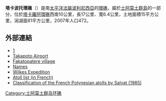 '''塔卡波托環礁'''（{{lang-fr|Takapoto}}）是南[[太平洋|太平洋]][[法屬波利尼西亞|法屬波利尼西亞]]的[[環礁|環礁]]，屬於[[土阿莫土群島|土阿莫土群島]]的一部分，位於[[塔卡羅阿環礁|塔卡羅阿環礁]]西南10公里，長17公里、寬6.4公里，土地面積15平方公里，潟湖面81平方公里，2007年人口472。

==外部連結==
*[http://cruises.about.com/cs/frenchpolynesia/a/takapoto_photos.htm] {{Wayback|url=http://cruises.about.com/cs/frenchpolynesia/a/takapoto_photos.htm |date=20071219062219 }}
*[http://www.wunderground.com/global/stations/91943.html Takapoto Airport] {{Wayback|url=http://www.wunderground.com/global/stations/91943.html |date=20150428105040 }}
*[http://tahitinow.com.au/accommodation/familypensions/pageNo=4 Fakatopatere village] {{Wayback|url=http://tahitinow.com.au/accommodation/familypensions/pageNo=4 |date=20130608203520 }}
*[https://web.archive.org/web/20120210193443/http://www.jps.auckland.ac.nz/document/Volume_8_1899/Volume_8%2C_No._4%2C_December_1899/Names_of_the_Paumotu_Islands%2C_by_J.L._Young%2C_p_264-268?action=null Names]
*[https://web.archive.org/web/20090416150900/http://www.catholiquenapuka.pf/Page/Histoire/charleswilkes.html Wilkes Expedition]
*[https://web.archive.org/web/20070228115907/http://www.pacific-image.pf/pages/boutic/dboutic_cdrom_sp132.html Atoll list (in French)]
*[https://web.archive.org/web/20130926093601/http://www.com.univ-mrs.fr/IRD/atollpol/irdpoly/uksalv85.htm Classification of the French Polynesian atolls by Salvat (1985)]

{{coord|14.617|S|145.200|W|display=title|source:cawiki}}

[[Category:土阿莫土群岛环礁|Category:土阿莫土群岛环礁]]

{{geo-stub}}
